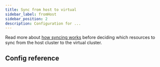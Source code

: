 ```yaml
---
title: Sync from host to virtual
sidebar_label: fromHost
sidebar_position: 2
description: Configuration for ...
---
```




Read more about [how syncing works](../) before deciding which resources to
sync from the host cluster to the virtual cluster. 

<SyncFromHostResources/>

## Config reference

<SyncFromHost/>